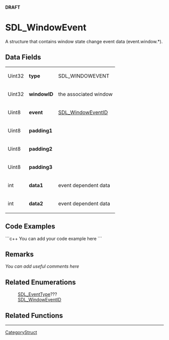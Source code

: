 <!-- pragma section-numbers off -->
<!-- pragma disable-camelcase -->
'''DRAFT'''

= SDL_WindowEvent =
A structure that contains window state change event data (event.window.*).


== Data Fields ==
{|
|Uint32
|'''type'''
|SDL_WINDOWEVENT
|-
|Uint32
|'''windowID'''
|the associated window
|-
|Uint8
|'''event'''
|[[SDL_WindowEventID]]
|-
|Uint8
|'''padding1'''
|
|-
|Uint8
|'''padding2'''
|
|-
|Uint8
|'''padding3'''
|
|-
|int
|'''data1'''
|event dependent data
|-
|int
|'''data2'''
|event dependent data
|}

== Code Examples ==
```c++
You can add your code example here
```

== Remarks ==
''You can add useful comments here''

== Related Enumerations ==
:[[SDL_EventType]]???
:[[SDL_WindowEventID]]

== Related Functions ==

----
[[CategoryStruct]]
